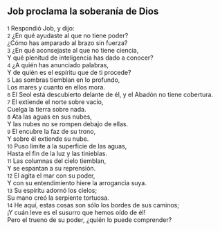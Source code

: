 == Job proclama la soberanía de Dios ==

{{anchor|1}} <small>1</small> Respondió Job, y dijo:<br>
{{anchor|2}} <small>2</small> ¿En qué ayudaste al que no tiene poder?<br>
¿Cómo has amparado al brazo sin fuerza?<br>
{{anchor|3}} <small>3</small> ¿En qué aconsejaste al que no tiene ciencia,<br>
Y qué plenitud de inteligencia has dado a conocer?<br>
{{anchor|4}} <small>4</small> ¿A quién has anunciado palabras,<br>
Y de quién es el espíritu que de ti procede?<br>
{{anchor|5}} <small>5</small> Las sombras tiemblan en lo profundo,<br>
Los mares y cuanto en ellos mora.<br>
{{anchor|6}} <small>6</small> El Seol está descubierto delante de él, y el Abadón no tiene cobertura.<br>
{{anchor|7}} <small>7</small> El extiende el norte sobre vacío,<br>
Cuelga la tierra sobre nada.<br>
{{anchor|8}} <small>8</small> Ata las aguas en sus nubes,<br>
Y las nubes no se rompen debajo de ellas.<br>
{{anchor|9}} <small>9</small> El encubre la faz de su trono,<br>
Y sobre él extiende su nube.<br>
{{anchor|10}} <small>10</small> Puso límite a la superficie de las aguas,<br>
Hasta el fin de la luz y las tinieblas.<br>
{{anchor|11}} <small>11</small> Las columnas del cielo tiemblan,<br>
Y se espantan a su reprensión.<br>
{{anchor|12}} <small>12</small> El agita el mar con su poder,<br>
Y con su entendimiento hiere la arrogancia suya.<br>
{{anchor|13}} <small>13</small> Su espíritu adornó los cielos;<br>
Su mano creó la serpiente tortuosa.<br>
{{anchor|14}} <small>14</small> He aquí, estas cosas son sólo los bordes de sus caminos;<br>
¡Y cuán leve es el susurro que hemos oído de él!<br>
Pero el trueno de su poder, ¿quién lo puede comprender?<br>
